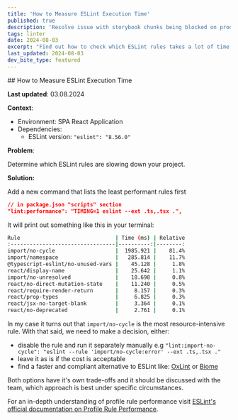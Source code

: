 ```yaml
---
title: 'How to Measure ESLint Execution Time'
published: true
description: 'Resolve issue with storybook chunks being blocked on production'
tags: linter
date: 2024-08-03
excerpt: "Find out how to check which ESLint rules takes a lot of time to scan the project"
last_updated: 2024-08-03
dev_bite_type: featured
---
```



<DevBiteWrapper>
<DevBiteHeader>
## How to Measure ESLint Execution Time
</DevBiteHeader>

<DevBiteContent>

**Last updated**: 03.08.2024

**Context**:

- Environment: SPA React Application
- Dependencies:
  - ESLint version: `"eslint": "8.56.0"`

**Problem**:

Determine which ESLint rules are slowing down your project.

**Solution:**

Add a new command that lists the least performant rules first



```json
// in package.json "scripts" section
"lint:performance": "TIMING=1 eslint --ext .ts,.tsx .",
```

It will print out something like this in your terminal:
```bash
Rule                              | Time (ms) | Relative
:---------------------------------|----------:|--------:
import/no-cycle                   |  1985.921 |    81.4%
import/namespace                  |   285.814 |    11.7%
@typescript-eslint/no-unused-vars |    45.128 |     1.8%
react/display-name                |    25.642 |     1.1%
import/no-unresolved              |    18.698 |     0.8%
react/no-direct-mutation-state    |    11.240 |     0.5%
react/require-render-return       |     8.157 |     0.3%
react/prop-types                  |     6.825 |     0.3%
react/jsx-no-target-blank         |     3.364 |     0.1%
react/no-deprecated               |     2.761 |     0.1%
```

In my case it turns out that `import/no-cycle` is the most resource-intensive rule.
With that said, we need to make a decision, either:
* disable the rule and run it separately manually e.g `"lint:import-no-cycle": "eslint --rule 'import/no-cycle:error' --ext .ts,.tsx ."`
* leave it as is if the cost is acceptable
* find a faster and compliant alternative to ESLint like: [OxLint](https://oxc.rs/docs/guide/usage/linter.html) or [Biome](https://biomejs.dev/)

Both options have it's own trade-offs and it should be discussed with the team, which approach is best under specific circumstances.

For an in-depth understanding of profile rule performance visit [ESLint's official documentation on Profile Rule Performance](https://eslint.org/docs/latest/extend/custom-rules#profile-rule-performance).

</DevBiteContent>

</DevBiteWrapper>
